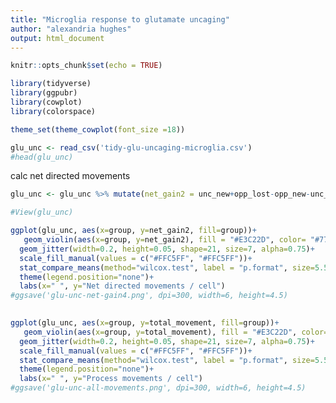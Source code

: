 ```yaml
---
title: "Microglia response to glutamate uncaging"
author: "alexandria hughes"
output: html_document
---
```


```r
knitr::opts_chunk$set(echo = TRUE)
```

```r
library(tidyverse)
library(ggpubr)
library(cowplot)
library(colorspace)
```

```r
theme_set(theme_cowplot(font_size =18))
```

```r
glu_unc <- read_csv('tidy-glu-uncaging-microglia.csv')
#head(glu_unc)
```

calc net directed movements
```r
glu_unc <- glu_unc %>% mutate(net_gain2 = unc_new+opp_lost-opp_new-unc_lost, new = unc_new - opp_new, total_movement=unc_new+opp_new+unc_lost+opp_lost, start_processes =unc_start+opp_start)
```

```r
#View(glu_unc)
```


```r
ggplot(glu_unc, aes(x=group, y=net_gain2, fill=group))+
   geom_violin(aes(x=group, y=net_gain2), fill = "#E3C22D", color= "#777777", size=1, alpha=0.5, linetype="longdash", scale="width", trim=FALSE, draw_quantiles = c(0.25, 0.5, 0.75))+
  geom_jitter(width=0.2, height=0.05, shape=21, size=7, alpha=0.75)+
  scale_fill_manual(values = c("#FFC5FF", "#FFC5FF"))+
  stat_compare_means(method="wilcox.test", label = "p.format", size=5.5, label.x=1.375)+
  theme(legend.position="none")+
  labs(x=" ", y="Net directed movements / cell")
#ggsave('glu-unc-net-gain4.png', dpi=300, width=6, height=4.5)
        
```

```r
ggplot(glu_unc, aes(x=group, y=total_movement, fill=group))+
   geom_violin(aes(x=group, y=total_movement), fill = "#E3C22D", color= "#777777", size=1, alpha=0.5, linetype="longdash", scale="width", trim=FALSE, draw_quantiles = c(0.25, 0.5, 0.75))+
  geom_jitter(width=0.2, height=0.05, shape=21, size=7, alpha=0.75)+
  scale_fill_manual(values = c("#FFC5FF", "#FFC5FF"))+
  stat_compare_means(method="wilcox.test", label = "p.format", size=5.5, label.x=1.375)+
  theme(legend.position="none")+
  labs(x=" ", y="Process movements / cell")
#ggsave('glu-unc-all-movements.png', dpi=300, width=6, height=4.5)
```

